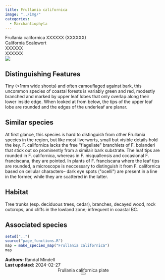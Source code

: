 ```yaml
---
title: Frullania californica
image: "../img/"
categories:
  - Marchantiophyta
---
```


<div class="info-panel">
 <div class="info-top">
  <div class="taxon-scientific"><span class="taxon-name">Frullania californica</span> <span class="taxon-authority">XXXXXX</span> <span class="taxon-family">(XXXXXX)</span></div>
  <div class="taxon-common">California Scalewort</div>
 </div>
 <div class="info-bottom">
  <div class="taxon-qnd">XXXXXX</div>
  <div class="taxon-abundance">XXXXXX</div>
 </div>
</div>
<div class="imerss-content-frame">
 <div class="imerss-image-header">
  <div class="imerss-image-holder imerss-column-left" data-toggle="tooltip" style="background-image: url(../img/)" title="">
  </div>

  <div class="imerss-image-holder imerss-column-right" data-toggle="tooltip" style="background-image: url(../img/)" title="">
  </div>
 
 </div>
 <div class="imerss-content-lower">
  <div class="imerss-column-left">
  <div class="tab-microscope" data-micromodal-trigger="modal-plate">
  <img src="../img/bryo guide microscope.png"/>
  </div>

<h2>Distinguishing Features</h2>

Tiny (&lt;1mm wide shoots) and often camouflaged against bark, this uncommon species of coastal forests is variably green and red, modestly branched and marked by upper leaf lobes that only overlap along their lower inside edge. When looked at from below, the tips of the upper leaf lobe are rounded and the edges of the underleaf are planar.

<h2>Similar species</h2>

At first glance, this species is hard to distinguish from other Frullania species in the region, but like most liverworts, small but visible details hold the key. F. californica lacks the free &quot;flagellate&quot; branchlets of F. bolanderi that stick out so prominently from a similair bark substrate. The leaf tips are rounded in F. californica, whereas in F. nisquallensis and occasional F. franciscana, they are pointed. In plants of F. franciscana where the leaf tips are rounded, a microscope is neccessary to distinguish it from F. californica based on cellular characters-- dark eye spots (&quot;ocelli&quot;) are present in a line in the former, while they are scattered in the latter.

<h2>Habitat</h2>

Tree trunks (esp. deciduous trees, cedar), branches, decayed wood, rock outcrops, and cliffs in the lowland zone; infrequent in coastal BC.

<h2>Associated species</h2>


</div>

<div class="imerss-column-right">

<div class="imerss-image-holder imerss-column-right" data-toggle="tooltip" style="background-image: url(../img/)" title="">
</div>

<div class="imerss-map-holder">
```r
setwd("..")
source("page_functions.R")
map = make_species_map("Frullania californica")
map
```
</div>

</div>

</div>
</div>

<div class="taxon-footer">
 <div class="taxon-authors"><b>Authors:</b> <span>Randal Mindell</span></div>
 <div class="taxon-update"><b>Last updated:</b> <span>2024-02-27</span></div>
</div>

<div class="modal micromodal-slide" id="modal-plate" aria-hidden="true">
 <div class="modal__overlay" tabindex="-1" data-micromodal-close>
  <div class="modal__container" role="dialog" aria-modal="true" aria-labelledby="modal-plate-title" >
   <header class="modal__header">
   <div class="modal__title" id="modal-plate-title">
  Frullania californica plate
   </div>
   <button class="modal__close" aria-label="Close" data-micromodal-close></button>
   </header>
  <div class="modal__content" id="modal-plate-content">
   <div class="imerss-image-holder" data-toggle="tooltip" style="background-image: url(../img/)" title="">
  </div>
  </div>
  </div>
 </div>
</div>

<script src="../js/micromodal.min.js"></script>
<link href="../css/style-taxon.css" rel="stylesheet">
<link href="../css/micromodal.css" rel="stylesheet">

<script>
MicroModal.init();
</script>

